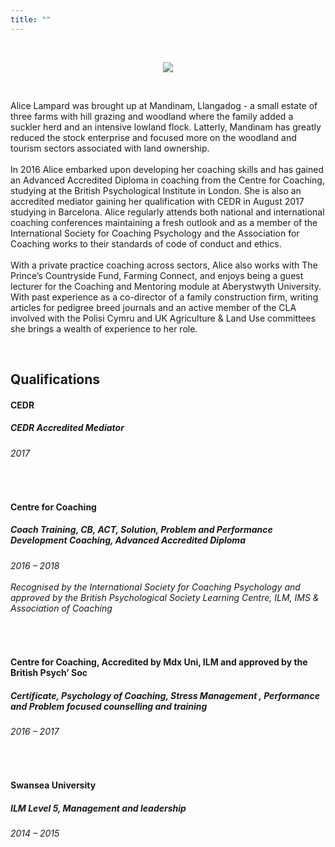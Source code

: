 ```yaml
---
title: ""
---
```

<br>

<center>
![](Profile picture.jpg)
</center>

<br>

Alice Lampard was brought up at Mandinam, Llangadog - a small estate of three farms with hill grazing and woodland where the family added a suckler herd and an intensive lowland flock. Latterly, Mandinam has greatly reduced the stock enterprise and focused more on the woodland and tourism sectors associated with land ownership.
<br><br>
In 2016 Alice embarked upon developing her coaching skills and has gained an Advanced Accredited Diploma in coaching from the Centre for Coaching, studying at the British Psychological Institute in London. She is also an accredited mediator gaining her qualification with CEDR in August 2017 studying in Barcelona. Alice regularly attends both national and international coaching conferences maintaining a fresh outlook and as a member of the International Society for Coaching Psychology and the Association for Coaching works to their standards of code of conduct and ethics.
<br><br>
With a private practice coaching across sectors, Alice also works with The Prince’s Countryside Fund, Farming Connect, and enjoys being a guest lecturer for the Coaching and Mentoring module at Aberystwyth University. With past experience as a co-director of a family construction firm, writing articles for pedigree breed journals and an active member of the CLA involved with the Polisi Cymru and UK Agriculture & Land Use committees she brings a wealth of experience to her role.

<br>

## Qualifications

#### <b> CEDR </b>
##### CEDR Accredited Mediator
<h6> 2017 </h6>

<br>

#### <b> Centre for Coaching </b>
##### Coach Training, CB, ACT, Solution, Problem and Performance Development Coaching, Advanced Accredited Diploma
<h6> 2016 – 2018 
<br><br>
Recognised by the International Society for Coaching Psychology and approved by the British Psychological Society Learning Centre, ILM, IMS & Association of Coaching </h6>

<br>

#### <b> Centre for Coaching, Accredited by Mdx Uni, ILM and approved by the British Psych’ Soc </b>
##### Certificate, Psychology of Coaching, Stress Management , Performance and Problem focused counselling and training
<h6> 2016 – 2017 </h6>

<br>

#### <b> Swansea University </b>
##### ILM Level 5, Management and leadership
<h6> 2014 – 2015 </h6>

